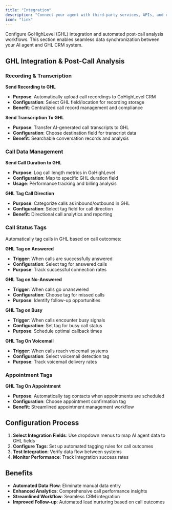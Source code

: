 ```yaml
---
title: "Integration"
description: "Connect your agent with third-party services, APIs, and external platforms"
icon: "link"
---
```


Configure GoHighLevel (GHL) integration and automated post-call analysis workflows. This section enables seamless data synchronization between your AI agent and GHL CRM system.

## GHL Integration & Post-Call Analysis

### Recording & Transcription

**Send Recording to GHL**
- **Purpose**: Automatically upload call recordings to GoHighLevel CRM
- **Configuration**: Select GHL field/location for recording storage
- **Benefit**: Centralized call record management and compliance

**Send Transcription To GHL**
- **Purpose**: Transfer AI-generated call transcripts to GHL
- **Configuration**: Choose destination field for transcript data
- **Benefit**: Searchable conversation records and analysis

### Call Data Management

**Send Call Duration to GHL**
- **Purpose**: Log call length metrics in GoHighLevel
- **Configuration**: Map to specific GHL duration field
- **Usage**: Performance tracking and billing analysis

**GHL Tag Call Direction**
- **Purpose**: Categorize calls as inbound/outbound in GHL
- **Configuration**: Select tag field for call direction
- **Benefit**: Directional call analytics and reporting

### Call Status Tags

Automatically tag calls in GHL based on call outcomes:

**GHL Tag on Answered**
- **Trigger**: When calls are successfully answered
- **Configuration**: Select tag for answered calls
- **Purpose**: Track successful connection rates

**GHL Tag on No-Answered**
- **Trigger**: When calls go unanswered
- **Configuration**: Choose tag for missed calls
- **Purpose**: Identify follow-up opportunities

**GHL Tag on Busy**
- **Trigger**: When calls encounter busy signals
- **Configuration**: Set tag for busy call status
- **Purpose**: Schedule optimal callback times

**GHL Tag On Voicemail**
- **Trigger**: When calls reach voicemail systems
- **Configuration**: Select voicemail detection tag
- **Purpose**: Track voicemail delivery rates

### Appointment Tags

**GHL Tag On Appointment**
- **Purpose**: Automatically tag contacts when appointments are scheduled
- **Configuration**: Choose appointment confirmation tag
- **Benefit**: Streamlined appointment management workflow

## Configuration Process

1. **Select Integration Fields**: Use dropdown menus to map AI agent data to GHL fields
2. **Configure Tags**: Set up automated tagging rules for call outcomes
3. **Test Integration**: Verify data flow between systems
4. **Monitor Performance**: Track integration success rates

## Benefits

- **Automated Data Flow**: Eliminate manual data entry
- **Enhanced Analytics**: Comprehensive call performance insights
- **Streamlined Workflow**: Seamless CRM integration
- **Improved Follow-up**: Automated lead nurturing based on call outcomes 